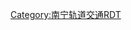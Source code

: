 {{Routemap|inline=<includeonly>1</includeonly>
|title=南宁轨道交通5号线|title-bg=#{{南宁轨道交通颜色|5}}|title-color=white
|map=
\d\uextKRW+l\uextdSTReq\uexKDSTeq~~ ~~[[那洪车辆段]]
uextBHF~~ ~~[[国凯大道站]]
HUBrg\uextBHF!~HUBeq\~~ ~~[[那洪立交站]]
utdCONTgq\utBHFq!~HUBe\uxtKRZt\utCONTfq\d~~ ~~ ~~换乘{{南宁轨道交通线路名|4|c}}
uextSTR~~ ~~ ~~ ~~{{rmri|l}}  [[洪运路站]] – [[仙葫站]]  {{rmri|r}}
uextBHF~~ ~~[[金凯路站]] 
uextBHF~~ ~~[[江南公园站]]
uextBHF~~ ~~[[周家坡站]]
HUBrg\uextBHF!~HUBeq\~~ ~~[[五一立交站]]
uextdCONTgq\uextBHFq!~HUBe\uextKRZt\uextCONTfq\d~~ ~~ ~~换乘{{南宁轨道交通线路名|6|c}}
uextSTR~~ ~~ ~~ ~~{{rmri|l}}  [[石埠南站]] – [[六律站]]  {{rmri|r}}
HUBrg\uextBHF!~HUBeq\~~ ~~[[新秀公园站]]
uextdCONTgq\uextBHFq!~HUBe\uextKRZt\uextCONTfq\d~~ ~~ ~~换乘{{南宁轨道交通线路名|7|c}}
uextSTR~~ ~~ ~~ ~~{{rmri|l}}  [[邕津站]] – [[六村站]]  {{rmri|r}}
HUBrg\uextBHF!~HUBeq\~~ ~~[[广西大学站]]
utdCONTgq\utBHFq!~HUBe\uxtKRZt\utCONTfq\d~~ ~~ ~~换乘{{南宁轨道交通线路名|1|c}}
uextSTR~~ ~~ ~~ ~~{{rmri|l}} [[石埠站]] – [[南宁火车东站 (地铁)|火车东站]] {{rmri|r}}
uextBHF~~ ~~[[秀灵路站]]
HUBrg\uextBHF!~HUBeq\~~ ~~[[明秀路站]]
utdCONTgq\utBHFq!~HUBe\uxtKRZt\utCONTfq\d~~ ~~ ~~换乘{{南宁轨道交通线路名|2|c}}
uextSTR~~ ~~ ~~ ~~{{rmri|l}} [[西津站]] – [[坛泽站]] {{rmri|r}}
uextBHF~~ ~~[[北湖南路站]]
uextBHF~~ ~~[[虎邱站]]
uextBHF~~ ~~[[狮山公园站]]
HUBrg\uextBHF!~HUBeq\~~ ~~[[小鸡村站]]
utdCONTgq\utBHFq!~HUBe\uxtKRZt\utCONTfq\d~~ ~~ ~~换乘{{南宁轨道交通线路名|3|c}}
uextSTR~~ ~~ ~~ ~~{{rmri|l}} [[科园大道站]] – [[平乐大道站]] {{rmri|r}}
uextBHF~~ ~~[[邕宾立交站]]
uextBHF~~ ~~[[降桥站]]
uextBHF~~ ~~[[金桥客运站 (地铁)|金桥客运站]]
uextBHF~~ ~~[[那合站]]
uexhtSTRe
uexhBHF~~ ~~[[九曲湾南站]]
uexhBHF~~ ~~[[九曲湾站]]
HUBrg\uexhBHF!~HUBeq\~~ ~~[[嘉和城南站]]
uexhCONTgq\uexhBHFq!~HUBe\uexhKRZhu\uexhCONTfq\~~ ~~ ~~换乘{{南宁轨道交通线路名|8|c}}
uexhSTR~~ ~~ ~~ ~~{{rmri|l}} [[那莲站]] – [[那井站]] {{rmri|r}}
uexhBHF~~ ~~[[嘉和城站]]
uexhBHF~~ ~~[[三塘客运站]]
uexKDSTaq\uexhSTRaq\uexhABZgr+r\\~~ ~~[[三塘车辆段]]
uexhKBHFe~~ ~~[[三塘站 (南宁)|三塘站]]
|bottom={{navbar|mini=1|南宁轨道交通5号线RDT}}
}}<noinclude>

{{Rdt intro|[[南宁轨道交通5号线]]}}

[[Category:南宁轨道交通RDT]]
</noinclude>